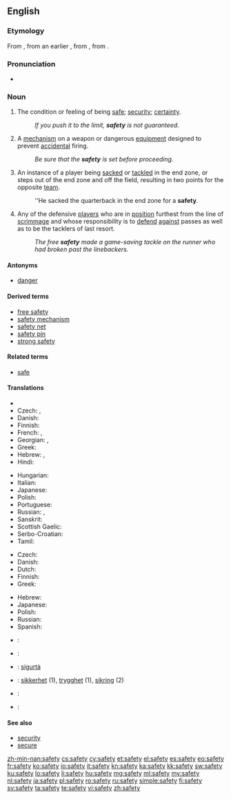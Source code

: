 ==English==

{{wikipedia|dab=safety (disambiguation)|safety}}

===Etymology===
From {{etyl|fro}} {{term|sauveté|lang=fro}}, from an earlier {{term|salvetet|lang=fro}}, from {{etyl|ML.}} {{term|salvitatem|lang=la}}, from {{etyl|la}} {{term|salvus|lang=la}}.

===Pronunciation===
* {{audio|en-us-safety.ogg|Audio (US)}}

===Noun===
{{wikipedia}}
{{en-noun|safeties|-}}

# The condition or feeling of being [[safe]]; [[security]]; [[certainty]].
#: ''If you push it to the limit, '''safety''' is not guaranteed.''
# {{mechanics}} A [[mechanism]] on a weapon or dangerous [[equipment]] designed to prevent [[accidental]] firing.
#: ''Be sure that the '''safety''' is set before proceeding.''
# {{American football}} An instance of a player being [[sacked]] or [[tackled]] in the end zone, or steps out of the end zone and off the field, resulting in two points for the opposite [[team]].
#: ''He sacked the quarterback in the end zone for a '''safety'''.
# {{American football}} Any of the defensive [[players]] who are in [[position]] furthest from the line of [[scrimmage]] and whose responsibility is to [[defend]] [[against]] passes as well as to be the tacklers of last resort.
#: ''The free '''safety''' made a game-saving tackle on the runner who had broken past the linebackers.''

====Antonyms====
* [[danger]]

====Derived terms====
* [[free safety]]
* [[safety mechanism]]
* [[safety net]]
* [[safety pin]]
* [[strong safety]]

====Related terms====
* [[safe]]

====Translations====
{{trans-top|condition or feeling of being safe}}
* {{trreq|Chechen}}
* Czech: {{t+|cs|bezpečí|n}}, {{t-|cs|bezpečnost|f}}
* Danish: {{t-|da|sikkerhed|c}}
* Finnish: {{t+|fi|turvallisuus}}
* French: {{t+|fr|sécurité|f}}, {{t+|fr|sûreté|f}}
* Georgian: {{t-|ka|დაცულობა|tr=dac'uloba|sc=Geor|xs=Georgian}}, {{t-|ka|უსაფრთხოება|tr=usap'rt'xoeba|sc=Geor|xs=Georgian}}
* Greek: {{t+|el|ασφάλεια|f|tr=asfáleia}}
* Hebrew: {{t+|he|בטחון|m|tr=bitahon}}, {{t-|he|בטיחות|f|tr=betihut}}
* Hindi: {{t-|hi|सुरक्षा|tr=surakṣā|sc=Deva}}
{{trans-mid}}
* Hungarian: {{t+|hu|biztonság}}
* Italian: {{t+|it|sicurezza|f}}
* Japanese: {{t+|ja|安全|tr=[[あんぜん]], anzen}}
* Polish: {{t+|pl|bezpieczeństwo|n}}
* Portuguese: {{t+|pt|segurança|f}}
* Russian: {{t+|ru|безопасность|f|tr=bezopásnost’}}, {{t+|ru|сохранность|f|tr=soxránnost’}}
* Sanskrit: {{t-|sa|सुरक्षा|tr=surakṣā|sc=Deva}}
* Scottish Gaelic: {{t-|gd|sàbhailteachd|f|xs=Scottish Gaelic}}
* Serbo-Croatian: {{t|sh|sigurnost|f}}
* Tamil: {{t+|ta|பாதுகாப்பு|tr=pAtukAppu|sc=Taml}}
{{trans-bottom}}

{{trans-top|mechanism to prevent accidental firing}}
* Czech: {{t-|cs|pojistka|f}}
* Danish: {{t-|da|sikring|c}}
* Dutch: {{t-|nl|veiligheidspal}}
* Finnish: {{t+|fi|varmistin}}
* Greek: {{t+|el|ασφάλεια|f|tr=asfáleia}}
{{trans-mid}}
* Hebrew: {{t-|he|נצרה|f|tr=nitsra}}
* Japanese: {{t-|ja|安全装置|tr=[[あんぜんそうち]], anzen-sōchi}}
* Polish: {{t-|pl|zabezpieczenie|n}}
* Russian: {{t+|ru|предохранитель|m|tr=predoxranítel’}}
* Spanish: {{t+|es|seguro|m}}
{{trans-bottom}}

{{checktrans-top}}
* {{ttbc|fr}}: {{t+|fr|sûreté|f}}
* {{ttbc|de}}: {{t+|de|Sicherheit|f}}
* {{ttbc|mt}}: [[sigurtà]] {{f}}
{{trans-mid}}
* {{ttbc|no}}: [[sikkerhet]] (1), [[trygghet]] (1), [[sikring]] {{m}} (2)
* {{ttbc|es}}: {{t+|es|seguridad|f}}
* {{ttbc|sv}}: {{t+|sv|trygghet|c}}
{{trans-bottom}}

====See also====
* [[security]]
* [[secure]]

[[zh-min-nan:safety]]
[[cs:safety]]
[[cy:safety]]
[[et:safety]]
[[el:safety]]
[[es:safety]]
[[eo:safety]]
[[fr:safety]]
[[ko:safety]]
[[io:safety]]
[[it:safety]]
[[kn:safety]]
[[ka:safety]]
[[kk:safety]]
[[sw:safety]]
[[ku:safety]]
[[lo:safety]]
[[li:safety]]
[[hu:safety]]
[[mg:safety]]
[[ml:safety]]
[[my:safety]]
[[nl:safety]]
[[ja:safety]]
[[pl:safety]]
[[ro:safety]]
[[ru:safety]]
[[simple:safety]]
[[fi:safety]]
[[sv:safety]]
[[ta:safety]]
[[te:safety]]
[[vi:safety]]
[[zh:safety]]